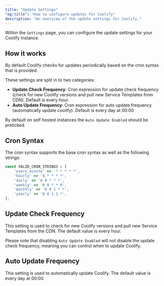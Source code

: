 ```yaml
---
title: "Update Settings"
"og:title": "How to configure updates for Coolify"
description: "An overview of the update settings for Coolify."
---
```


Within the `Settings` page, you can configure the update settings for your Coolify instance.

## How it works

By default Coolify checks for updates periodically based on the cron syntax that is provided.

These settings are split in to two categories:

- **Update Check Frequency**: Cron expression for update check frequency (check for new Coolify versions and pull new Service Templates from CDN). Default is every hour.
- **Auto Update Frequency**: Cron expression for auto update frequency (automatically update coolify). Default is every day at 00:00

By default on self hosted instances the `Auto Update Enabled` should be preticked.

## Cron Syntax

The cron syntax supports the base cron syntax as well as the following strings:

```js
const VALID_CRON_STRINGS = [
    'every_minute' => '* * * * *',
    'hourly' => '0 * * * *',
    'daily' => '0 0 * * *',
    'weekly' => '0 0 * * 0',
    'monthly' => '0 0 1 * *',
    'yearly' => '0 0 1 1 *',
];
```

## Update Check Frequency

This setting is used to check for new Coolify versions and pull new Service Templates from the CDN. The default value is every hour.

Please note that disabling `Auto Update Enabled` will not disable the update check frequency, meaning you can control when to update Coolify.

## Auto Update Frequency

This setting is used to automatically update Coolify. The default value is every day at 00:00.
